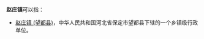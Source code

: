 '''赵庄镇'''可以指：
{{PRC admin/disambig|32/03/21/114/000|34/13/22/108/000|61/05/25/104/000}}
* [[赵庄镇_(望都县)|赵庄镇 (望都县)]]，中华人民共和国河北省保定市望都县下辖的一个乡镇级行政单位。
{{disambig|cat=三字中国镇名消歧义}}